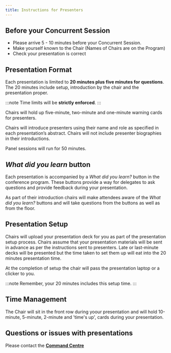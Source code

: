 ```yaml
---
title: Instructions for Presenters
---
```

## Before your Concurrent Session
* Please arrive 5 - 10 minutes before your Concurrent Session.
* Make yourself known to the Chair (Names of Chairs are on the Program)
* Check your presentation is correct

## Presentation Format
Each presentation is limited to **20 minutes plus five minutes for questions**.  The 20 minutes include setup, introduction by the chair and the presentation proper.

:::note
Time limits will be **strictly enforced**.
:::

Chairs will hold up five-minute, two-minute and one-minute warning cards for presenters.

Chairs will introduce presenters using their name and role as specified in each presentation’s abstract. Chairs will not include presenter biographies in their introductions.

Panel sessions will run for 50 minutes.

## *What did you learn* button
Each presentation is accompanied by a *What did you learn?* button in the conference program. These buttons provide a way for delegates to ask questions and provide feedback during your presentation.

As part of their introduction chairs will make attendees aware of the *What did you learn?* buttons and will take questions from the buttons as well as from the floor.

## Presentation Setup
Chairs will upload your presentation deck for you as part of the presentation setup process.  Chairs assume that your presentation materials will be sent in advance as per the instructions sent to presenters.  Late or last-minute decks will be presented but the time taken to set them up will eat into the 20 minutes presentation time.

At the completion of setup the chair will pass the presentation laptop or a clicker to you.

:::note
Remember, your 20 minutes includes this setup time.
:::

## Time Management
The Chair will sit in the front row during yoour presentation and will hold 10-minute, 5-minute, 2-minute and 'time's up', cards during your presentation.

## Questions or issues with presentations
Please contact the [**Command Centre**](/faq#what-is-the-command-centre)
